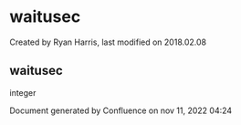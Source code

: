 
# waitusec 

 Created by  Ryan Harris, last modified on 2018.02.08

## waitusec

integer

Document generated by Confluence on nov 11, 2022 04:24
